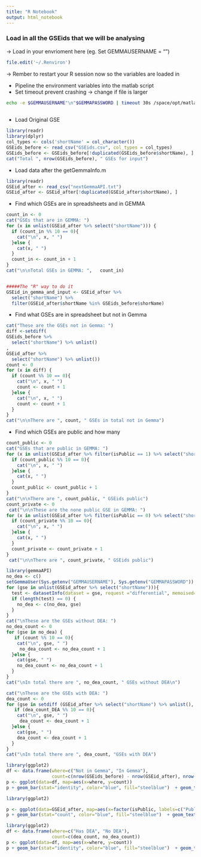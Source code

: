 ```yaml
---
title: "R Notebook"
output: html_notebook
---
```


### Load in all the GSEids that we will be analysing


-> Load in your envrioment here (eg. Set GEMMAUSERNAME = "<your password here>")
```r
file.edit('~/.Renviron')
```
-> Rember to restart your R session now so the variables are loaded in

- Pipeline the environment variables into the matlab script
- Set timeout prevent crashing -> change if file is larger
```bash
echo -e $GEMMAUSERNAME"\n"$GEMMAPASSWORD | timeout 30s /space/opt/matlab/R2018a/bin/matlab -r 'getGemmaInfo("GSEids.csv",0);'
  
```

- Load Original GSE
```r
library(readr)
library(dplyr)
col_types <- cols('shortName' = col_character())
GSEids_before <- read_csv("GSEids.csv", col_types = col_types)
GSEids_before <- GSEids_before[!duplicated(GSEids_before$shortName), ]
cat("Total ", nrow(GSEids_before), " GSEs for input")
```

- Load data after the getGemmaInfo.m
```r
library(readr)
GSEid_after <- read_csv("nextGemmaAPI.txt")
GSEid_after <- GSEid_after[!duplicated(GSEid_after$shortName), ]
```

- Find which GSEs are in spreadsheets and in GEMMA
```r
count_in <- 0
cat("GSEs that are in GEMMA: ")
for (x in unlist(GSEid_after %>% select("shortName"))) {
  if (count_in %% 10 == 0){
    cat("\n", x, " ")
  }else {
    cat(x, " ")
  }
  count_in <- count_in + 1
}
cat("\n\nTotal GSEs in GEMMA: ",   count_in)


#####The "R" way to do it
GSEid_in_gemma_and_input <- GSEid_after %>%
  select("shortName") %>%
  filter(GSEid_after$shortName %in% GSEids_before$shorName)
```


- Find what GSEs are in spreadsheet but not in Gemma
```r
cat("These are the GSEs not in Gemma: ")
diff <-setdiff(
GSEids_before %>%
  select("shortName") %>% unlist()
,
GSEid_after %>%
  select("shortName") %>% unlist())
count <- 0
for (x in diff) {
  if (count %% 10 == 0){
    cat("\n", x, " ")
    count <- count + 1 
  }else {
    cat("\n", x, " ")
    count <- count + 1 
  }
}
cat("\n\nThere are ", count, " GSEs in total not in Gemma")


```

- Find which GSEs are public and how many
```r
count_public <- 0
cat("GSEs that are public in GEMMA: ")
for (x in unlist(GSEid_after %>% filter(isPublic == 1) %>% select("shortName"))) {
  if (count_public %% 10 == 0){
    cat("\n", x, " ")
  }else {
    cat(x, " ")
  }
  count_public <- count_public + 1
}
cat("\n\nThere are ", count_public, " GSEids public")
count_private <- 0
 cat("\n\nThese are the none public GSE in GEMMA: ")
for (x in unlist(GSEid_after %>% filter(isPublic == 0) %>% select("shortName"))) {
  if (count_private %% 10 == 0){
    cat("\n", x, " ")
  }else {
    cat(x, " ")
  }
  count_private <- count_private + 1
}
 cat("\n\nThere are ", count_private, " GSEids public")
```


```r
library(gemmaAPI)
no_dea <- c()
setGemmaUser(Sys.getenv("GEMMAUSERNAME"), Sys.getenv("GEMMAPASSWORD"))
for (gse in unlist(GSEid_after %>% select("shortName"))){
  test <- datasetInfo(dataset = gse, request ="differential", memoised=TRUE)
  if (length(test) == 0) {
    no_dea <- c(no_dea, gse)
  }
}
cat("\nThese are the GSEs without DEA: ")
no_dea_count <- 0
for (gse in no_dea) {
   if (count %% 10 == 0){
    cat("\n", gse, " ")
     no_dea_count <- no_dea_count + 1
  }else {
    cat(gse, " ")
    no_dea_count <- no_dea_count + 1
  }
}
cat("\nIn total there are ", no_dea_count, " GSEs without DEA\n")

cat("\nThese are the GSEs with DEA: ")
dea_count <- 0
for (gse in setdiff (GSEid_after %>% select("shortName") %>% unlist(), no_dea))) {
   if (dea_count_DEA %% 10 == 0){
    cat("\n", gse, " ")
     dea_count <- dea_count + 1
  }else {
    cat(gse, " ")
    dea_count <- dea_count + 1
  }
}
cat("\nIn total there are ", dea_count, "GSEs with DEA")
```

```r
library(ggplot2)
df <- data.frame(where=c("Not in Gemma", "In Gemma"),
                 count=c(nrow(GSEids_before) - nrow(GSEid_after), nrow(GSEid_after)))
p <- ggplot(data=df, map=aes(x=where, y=count))
p + geom_bar(stat="identity", color="blue", fill="steelblue")  + geom_text(aes(label=count), vjust=1.6, color="black", size=3.5) + theme_classic()
```
```r
library(ggplot2)

p <- ggplot(data=GSEid_after, map=aes(x=factor(isPublic, labels=c("Public", "Not Public"))))
p + geom_bar(stat="count", color="blue", fill="steelblue")  + geom_text(aes(label=..count..), stat="count", color="black", size=3.5) + theme_classic()
```
```r
library(ggplot2)
df <- data.frame(where=c("Has DEA", "No DEA"),
                 count=c(dea_count, no_dea_count))
p <- ggplot(data=df, map=aes(x=where, y=count))
p + geom_bar(stat="identity", color="blue", fill="steelblue")  + geom_text(aes(label=count), vjust=1.6, color="black", size=3.5) + theme_classic()
```




